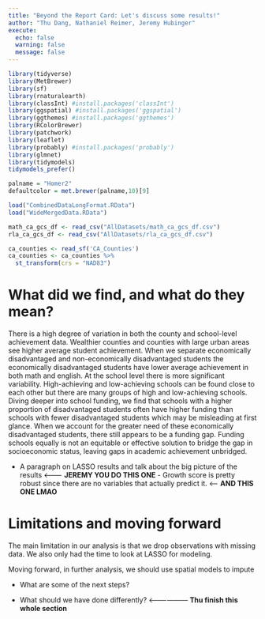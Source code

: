 ```yaml
---
title: "Beyond the Report Card: Let's discuss some results!"
author: "Thu Dang, Nathaniel Reimer, Jeremy Hubinger"
execute: 
  echo: false
  warning: false
  message: false
---
```


```r
library(tidyverse)
library(MetBrewer)
library(sf)
library(rnaturalearth)
library(classInt) #install.packages('classInt')
library(ggspatial) #install.packages('ggspatial')
library(ggthemes) #install.packages('ggthemes')
library(RColorBrewer)
library(patchwork)
library(leaflet)
library(probably) #install.packages('probably')
library(glmnet)
library(tidymodels)
tidymodels_prefer()
```

```r
palname = "Homer2"
defaultcolor = met.brewer(palname,10)[9]
```

```r
load("CombinedDataLongFormat.RData")
load("WideMergedData.RData")
```

```r
math_ca_gcs_df <- read_csv("AllDatasets/math_ca_gcs_df.csv")
rla_ca_gcs_df <- read_csv("AllDatasets/rla_ca_gcs_df.csv")
```

```r
ca_counties <- read_sf('CA_Counties')
ca_counties <- ca_counties %>%
  st_transform(crs = "NAD83")
```

# What did we find, and what do they mean?

There is a high degree of variation in both the county and school-level achievement data. Wealthier counties and counties with large urban areas see higher average student achievement. When we separate economically disadvantaged and non-economically disadvantaged students the economically disadvantaged students have lower average achievement in both math and english. At the school level there is more significant variability. High-achieving and low-achieving schools can be found close to each other but there are many groups of high and low-achieving schools. Diving deeper into school funding, we find that schools with a higher proportion of disadvantaged students often have higher funding than schools with fewer disadvantaged students which may be misleading at first glance. When we account for the greater need of these economically disadvantaged students, there still appears to be a funding gap. Funding schools equally is not an equitable or effective solution to bridge the gap in socioeconomic status, leaving gaps in academic achievement unbridged.

-   A paragraph on LASSO results and talk about the big picture of the results <--------- **JEREMY YOU DO THIS ONE** 
        -   Growth score is pretty robust since there are no variables that actually predict it. <------ **AND THIS ONE LMAO**

# Limitations and moving forward

The main limitation in our analysis is that we drop observations with missing data. We also only had the time to look at LASSO for modeling. 

Moving forward, in further analysis, we should use spatial models to impute 

-   What are some of the next steps?

-   What should we have done differently? <------------------ **Thu finish this whole section**
